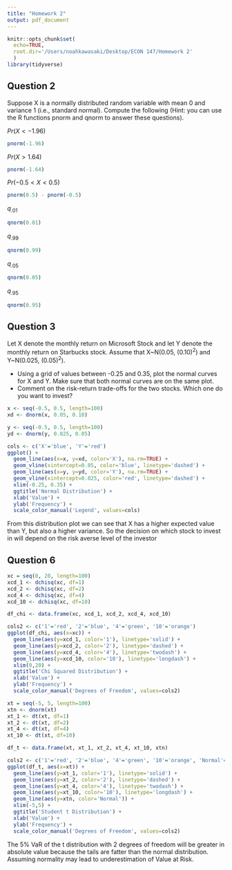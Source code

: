 ```yaml
---
title: "Homework 2"
output: pdf_document
---
```


```r
knitr::opts_chunk$set(
  echo=TRUE,
  root.dir='/Users/noahkawasaki/Desktop/ECON 147/Homework 2'
  )
library(tidyverse)
```


## Question 2
Suppose X is a normally distributed random variable with mean 0 and variance 1 (i.e., standard normal). Compute the following (Hint: you can use the R functions pnorm and qnorm to answer these questions).

$Pr(X < -1.96)$
```r
pnorm(-1.96)
```
  
$Pr(X > 1.64)$
```r
pnorm(-1.64)
```
  
$Pr(-0.5 < X < 0.5)$
```r
pnorm(0.5) - pnorm(-0.5)
```

$q_{.01}$
```r
qnorm(0.01)
```

$q_{.99}$
```r
qnorm(0.99)
```

$q_{.05}$
```r
qnorm(0.05)
```

$q_{.95}$
```r
qnorm(0.95)
```
  

## Question 3
Let X denote the monthly return on Microsoft Stock and let Y denote the monthly return on Starbucks stock. Assume that X~N(0.05, (0.10)^2^) and Y~N(0.025, (0.05)^2^).

- Using a grid of values between -0.25 and 0.35, plot the normal curves for X and Y. Make sure that both normal curves are on the same plot.
- Comment on the risk-return trade-offs for the two stocks. Which one do you want to invest?
```r
x <- seq(-0.5, 0.5, length=100)
xd <- dnorm(x, 0.05, 0.10)

y <- seq(-0.5, 0.5, length=100)
yd <- dnorm(y, 0.025, 0.05)

cols <- c('X'='blue', 'Y'='red')
ggplot() +
  geom_line(aes(x=x, y=xd, color='X'), na.rm=TRUE) +
  geom_vline(xintercept=0.05, color='blue', linetype='dashed') +
  geom_line(aes(x=y, y=yd, color='Y'), na.rm=TRUE) +
  geom_vline(xintercept=0.025, color='red', linetype='dashed') +
  xlim(-0.25, 0.35) +
  ggtitle('Normal Distribution') +
  xlab('Value') +
  ylab('Frequency') +
  scale_color_manual('Legend', values=cols)
```

From this distribution plot we can see that X has a higher expected value than Y, but also a higher variance. So the decision on which stock to invest in will depend on the risk averse level of the investor


## Question 6
```r
xc = seq(0, 20, length=100)
xcd_1 <- dchisq(xc, df=1)
xcd_2 <- dchisq(xc, df=2)
xcd_4 <- dchisq(xc, df=4)
xcd_10 <- dchisq(xc, df=10)

df_chi <- data.frame(xc, xcd_1, xcd_2, xcd_4, xcd_10)

cols2 <- c('1'='red', '2'='blue', '4'='green', '10'='orange')
ggplot(df_chi, aes(x=xc)) +
  geom_line(aes(y=xcd_1, color='1'), linetype='solid') +
  geom_line(aes(y=xcd_2, color='2'), linetype='dashed') +
  geom_line(aes(y=xcd_4, color='4'), linetype='twodash') +
  geom_line(aes(y=xcd_10, color='10'), linetype='longdash') +
  xlim(0,20) +
  ggtitle('Chi Squared Distribution') +
  xlab('Value') +
  ylab('Frequency') +
  scale_color_manual('Degrees of Freedom', values=cols2)
```

```r
xt = seq(-5, 5, length=100)
xtn <- dnorm(xt)
xt_1 <- dt(xt, df=1)
xt_2 <- dt(xt, df=2)
xt_4 <- dt(xt, df=4)
xt_10 <- dt(xt, df=10)

df_t <- data.frame(xt, xt_1, xt_2, xt_4, xt_10, xtn)

cols2 <- c('1'='red', '2'='blue', '4'='green', '10'='orange', 'Normal'='black')
ggplot(df_t, aes(x=xt)) +
  geom_line(aes(y=xt_1, color='1'), linetype='solid') +
  geom_line(aes(y=xt_2, color='2'), linetype='dashed') +
  geom_line(aes(y=xt_4, color='4'), linetype='twodash') +
  geom_line(aes(y=xt_10, color='10'), linetype='longdash') +
  geom_line(aes(y=xtn, color='Normal')) +
  xlim(-5,5) +
  ggtitle('Student t Distribution') +
  xlab('Value') +
  ylab('Frequency') +
  scale_color_manual('Degrees of Freedom', values=cols2)
```

The 5% VaR of the t distribution with 2 degrees of freedom will be greater in absolute value because the tails are fatter than the normal distribution. Assuming normality may lead to underestimation of Value at Risk.
